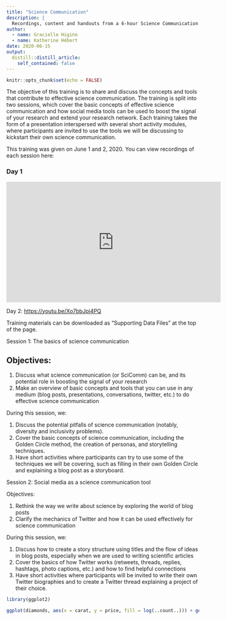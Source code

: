 ```yaml
---
title: "Science Communication"
description: |
  Recordings, content and handouts from a 6-hour Science Communication workshop held over two days on 15 and 16 June 2020.
author:
  - name: Gracielle Higino
  - name: Katherine Hébert
date: 2020-06-15
output:
  distill::distill_article:
    self_contained: false
---
```



```r
knitr::opts_chunk$set(echo = FALSE)
```



The objective of this training is to share and discuss the concepts and tools that contribute to effective science communication. The training is split into two sessions, which cover the basic concepts of effective science communication and how social media tools can be used to boost the signal of your research and extend your research network. Each training takes the form of a presentation interspersed with several short activity modules, where participants are invited to use the tools we will be discussing to kickstart their own science communication.


This training was given on June 1 and 2, 2020. You can view recordings of each session here:

### Day 1

<iframe width="560" height="315" src="https://www.youtube.com/embed/MJCXqsnlHZg" frameborder="0" allow="accelerometer; autoplay; clipboard-write; encrypted-media; gyroscope; picture-in-picture" allowfullscreen></iframe>


Day 2: <https://youtu.be/Xo7bbJpj4PQ><br>


Training materials can be downloaded as "Supporting Data Files" at the top of the page.

Session 1: The basics of science communication

## Objectives:

1. Discuss what science communication (or SciComm) can be, and its potential role in boosting the signal of your research
2. Make an overview of basic concepts and tools that you can use in any medium (blog posts, presentations, conversations, twitter, etc.) to do effective science communication

During this session, we:

1. Discuss the potential pitfalls of science communication (notably, diversity and inclusivity problems).
2. Cover the basic concepts of science communication, including the Golden Circle method, the creation of personas, and storytelling techniques.
3. Have short activities where participants can try to use some of the techniques we will be covering, such as filling in their own Golden Circle and explaining a blog post as a storyboard.

Session 2: Social media as a science communication tool

Objectives:

1. Rethink the way we write about science by exploring the world of blog posts
2. Clarify the mechanics of Twitter and how it can be used effectively for science communication

During this session, we:

1. Discuss how to create a story structure using titles and the flow of ideas in blog posts, especially when we are used to writing scientific articles
2. Cover the basics of how Twitter works (retweets, threads, replies, hashtags, photo captions, etc.) and how to find helpful connections
3. Have short activities where participants will be invited to write their own Twitter biographies and to create a Twitter thread explaining a project of their choice.


```r
library(ggplot2)

ggplot(diamonds, aes(x = carat, y = price, fill = log(..count..))) + geom_hex()
```

